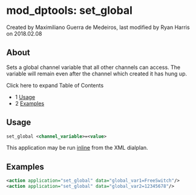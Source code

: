 
# mod_dptools: set_global 

 Created by  Maximiliano Guerra de Medeiros, last modified by  Ryan Harris on 2018.02.08

## About

Sets a global channel variable that all other channels can access. The variable will remain even after the channel which created it has hung up.

Click here to expand Table of Contents

* 1 [Usage](#-freeswitch--mod_dptools-set_global-)
* 2 [Examples](#examples)

## Usage

```xml
set_global <channel_variable>=<value>
```

This application may be run [inline](./6586667.mdx#about) from the XML dialplan. 

## Examples

```xml
<action application="set_global" data="global_var1=FreeSwitch"/>
<action application="set_global" data="global_var2=12345678"/>
```


